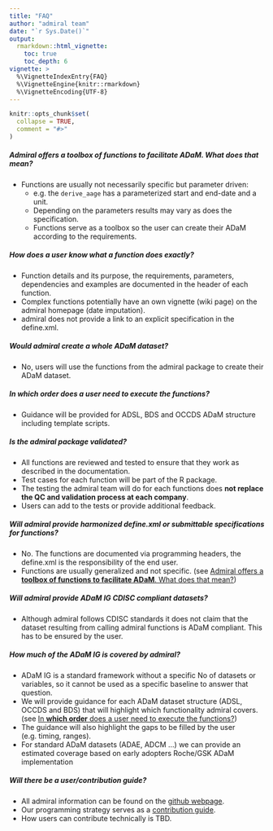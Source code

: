 ```yaml
---
title: "FAQ"
author: "admiral team"
date: "`r Sys.Date()`"
output: 
  rmarkdown::html_vignette:
    toc: true
    toc_depth: 6
vignette: >
  %\VignetteIndexEntry{FAQ}
  %\VignetteEngine{knitr::rmarkdown}
  %\VignetteEncoding{UTF-8}
---
```


```r
knitr::opts_chunk$set(
  collapse = TRUE,
  comment = "#>"
)
```

##### Admiral offers a **toolbox of functions to facilitate ADaM**. What does that mean?

* Functions are usually not necessarily specific but parameter driven: 
    * e.g. the `derive_aage` has a parameterized start and end-date and a unit.
    * Depending on the parameters results may vary as does the specification.
    * Functions serve as a toolbox so the user can create their ADaM according to the requirements.

##### How does a user **know what a function does** exactly?

* Function details and its purpose, the requirements, parameters, dependencies and examples are documented in the header of each function.
* Complex functions potentially have an own vignette (wiki page) on the admiral homepage (date imputation). 
* admiral does not provide a link to an explicit specification in the define.xml.

##### Would admiral **create a whole** ADaM  dataset?

* No, users will use the functions from the admiral package to create their ADaM dataset.

##### In **which order** does a user need to execute the functions?

* Guidance will be provided for ADSL, BDS and OCCDS ADaM structure including template scripts.

##### Is the admiral  package **validated**?

* All functions  are reviewed and tested to ensure that  they  work as described in the documentation. 
* Test  cases for each function  will  be part of the R package.
* The  testing the  admiral team will do for each functions does **not replace the QC and validation process at each company**.
* Users can add to the  tests or provide additional feedback.

##### Will **admiral provide harmonized define.xml** or submittable specifications for functions?

* No. The functions  are documented  via programming  headers, the define.xml  is the responsibility  of the end user.
* Functions  are usually  generalized  and not specific. (see [Admiral offers a **toolbox of functions to facilitate ADaM**. What does that mean?])

##### Will admiral provide ADaM IG **CDISC compliant** datasets?

* Although admiral follows CDISC standards it does not claim that the dataset resulting from calling admiral functions is ADaM compliant. This has to be ensured by the user.

##### How much of the **ADaM IG is covered  by admiral?**

* ADaM  IG is a standard framework without a specific No of datasets or variables, so it cannot be used as a specific baseline to answer that question.
* We will provide guidance for each ADaM  dataset structure (ADSL, OCCDS and BDS) that will highlight which functionality admiral covers. (see [In **which order** does a user need to execute the functions?])
* The guidance will also highlight the gaps to be filled by the user (e.g. timing, ranges).
* For standard ADaM datasets (ADAE, ADCM ...) we can provide an estimated coverage based on early adopters Roche/GSK ADaM implementation

##### Will there be a user/**contribution** guide?

* All admiral information can be found on the [github webpage](https://roche-gsk.github.io/admiral/articles/admiral.html).
* Our programming strategy serves as a [contribution guide](https://roche-gsk.github.io/admiral/articles/contributing.html).
* How users can contribute technically is TBD.
